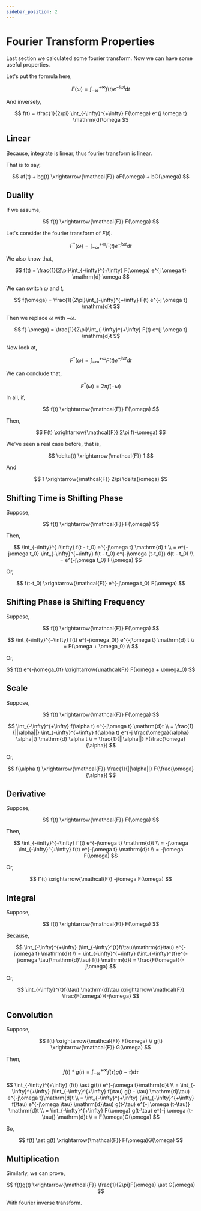 ```yaml
---
sidebar_position: 2
---
```


# Fourier Transform Properties

Last section we calculated some fourier transform. Now we can have some useful properties.

Let's put the formula here,


$$
F(\omega) = \int_{-\infty}^{+\infty} f(t) e^{-j \omega t} \mathrm{d}t
$$

And inversely,

$$
f(t) = \frac{1}{2\pi} \int_{-\infty}^{+\infty} F(\omega) e^{j \omega t} \mathrm{d}\omega
$$

## Linear

Because, integrate is linear, thus fourier transform is linear.

That is to say,

$$
af(t) + bg(t) \xrightarrow{\mathcal{F}} aF(\omega) + bG(\omega)
$$

## Duality

If we assume,

$$
f(t) \xrightarrow{\mathcal{F}} F(\omega)
$$

Let's consider the fourier transform of $F(t)$.

$$
F^*(\omega) = \int_{-\infty}^{+\infty} F(t) e^{-j \omega t} \mathrm{d}t
$$

We also know that,

$$
f(t) = \frac{1}{2\pi}\int_{-\infty}^{+\infty} F(\omega) e^{j \omega t} \mathrm{d} \omega
$$

We can switch $\omega$ and $t$,

$$
f(\omega) = \frac{1}{2\pi}\int_{-\infty}^{+\infty} F(t) e^{-j \omega t} \mathrm{d}t
$$

Then we replace $\omega$ with $-\omega$.

$$
f(-\omega) = \frac{1}{2\pi}\int_{-\infty}^{+\infty} F(t) e^{j \omega t} \mathrm{d}t
$$

Now look at,

$$
F^*(\omega) = \int_{-\infty}^{+\infty} F(t) e^{-j \omega t} \mathrm{d}t
$$

We can conclude that,

$$
F^*(\omega) = 2\pi f(-\omega)
$$

In all, if,

$$
f(t) \xrightarrow{\mathcal{F}} F(\omega)
$$

Then,

$$
F(t) \xrightarrow{\mathcal{F}} 2\pi f(-\omega)
$$

We've seen a real case before, that is,

$$
\delta(t) \xrightarrow{\mathcal{F}} 1
$$

And

$$
1 \xrightarrow{\mathcal{F}} 2\pi \delta(\omega)
$$

## Shifting Time is Shifting Phase

Suppose,

$$
f(t) \xrightarrow{\mathcal{F}} F(\omega)
$$

Then,

$$
\int_{-\infty}^{+\infty} f(t - t_0) e^{-j\omega t} \mathrm{d} t \\
= e^{-j\omega t_0} \int_{-\infty}^{+\infty} f(t - t_0) e^{-j\omega (t-t_0)} d(t - t_0) \\
= e^{-j\omega t_0} F(\omega)
$$

Or,

$$
f(t-t_0) \xrightarrow{\mathcal{F}} e^{-j\omega t_0} F(\omega)
$$

## Shifting Phase is Shifting Frequency

Suppose,

$$
f(t) \xrightarrow{\mathcal{F}} F(\omega)
$$

$$
\int_{-\infty}^{+\infty} f(t) e^{-j\omega_0t} e^{-j\omega t} \mathrm{d} t \\
= F(\omega + \omega_0) \\
$$

Or,

$$
f(t) e^{-j\omega_0t} \xrightarrow{\mathcal{F}} F(\omega + \omega_0)
$$

## Scale

Suppose,

$$
f(t) \xrightarrow{\mathcal{F}} F(\omega)
$$

$$
\int_{-\infty}^{+\infty} f(\alpha t) e^{-j\omega t} \mathrm{d}t \\
= \frac{1}{||\alpha||} \int_{-\infty}^{+\infty} f(\alpha t) e^{-j \frac{\omega}{\alpha} \alpha|t} \mathrm{d} \alpha t \\
= \frac{1}{||\alpha||} F(\frac{\omega}{\alpha})
$$

Or,

$$
f(\alpha t) \xrightarrow{\mathcal{F}} \frac{1}{||\alpha||} F(\frac{\omega}{\alpha})
$$

## Derivative

Suppose,

$$
f(t) \xrightarrow{\mathcal{F}} F(\omega)
$$

Then,

$$
\int_{-\infty}^{+\infty} f'(t) e^{-j\omega t} \mathrm{d}t \\
= -j\omega \int_{-\infty}^{+\infty} f(t) e^{-j\omega t} \mathrm{d}t \\
= -j\omega F(\omega)
$$

Or,

$$
f'(t) \xrightarrow{\mathcal{F}} -j\omega F(\omega)
$$

## Integral

Suppose,

$$
f(t) \xrightarrow{\mathcal{F}} F(\omega)
$$

Because,

$$
\int_{-\infty}^{+\infty} (\int_{-\infty}^{t}f(\tau)\mathrm{d}\tau) e^{-j\omega t} \mathrm{d}t \\
= \int_{-\infty}^{+\infty} (\int_{-\infty}^{t}e^{-j\omega \tau}\mathrm{d}\tau) f(t) \mathrm{d}t
= \frac{F(\omega)}{-j\omega}
$$

Or,

$$
\int_{-\infty}^{t}f(\tau) \mathrm{d}\tau \xrightarrow{\mathcal{F}} \frac{F(\omega)}{-j\omega}
$$

## Convolution

Suppose,

$$
f(t) \xrightarrow{\mathcal{F}} F(\omega) \\
g(t) \xrightarrow{\mathcal{F}} G(\omega)
$$

Then,

$$
f(t) \ast g(t) = \int_{-\infty}^{+\infty} f(\tau) g(t - \tau) \mathrm{d}\tau
$$

$$
\int_{-\infty}^{+\infty} (f(t) \ast g(t)) e^{-j\omega t}\mathrm{d}t \\
= \int_{-\infty}^{+\infty} (\int_{-\infty}^{+\infty} f(\tau) g(t - \tau) \mathrm{d}\tau) e^{-j\omega t}\mathrm{d}t \\
= \int_{-\infty}^{+\infty} (\int_{-\infty}^{+\infty} f(\tau) e^{-j\omega \tau} \mathrm{d}\tau) g(t-\tau) e^{-j \omega (t-\tau)} \mathrm{d}t \\
= \int_{-\infty}^{+\infty} F(\omega) g(t-\tau) e^{-j \omega (t-\tau)} \mathrm{d}t \\ 
= F(\omega)G(\omega)
$$

So,

$$
f(t) \ast g(t) \xrightarrow{\mathcal{F}} F(\omega)G(\omega)
$$

## Multiplication

Similarly, we can prove,

$$
f(t)g(t) \xrightarrow{\mathcal{F}} \frac{1}{2\pi}F(\omega) \ast G(\omega)
$$

With fourier inverse transform.
